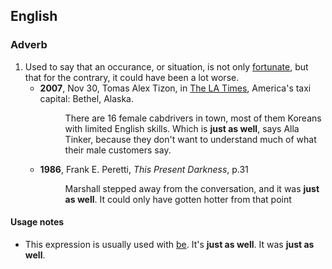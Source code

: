 ==English==

===Adverb===
{{en-adv|pos=[[just]] [[as]] [[well]]}}

# Used to say that an occurance, or situation, is not only [[fortunate]], but that for the contrary, it could have been a lot worse.
#*'''2007''', Nov 30, Tomas Alex Tizon, in [[w:Los Angeles Times|The LA Times]], America's taxi capital: Bethel, Alaska.
#*:There are 16 female cabdrivers in town, most of them Koreans with limited English skills. Which is '''just as well''', says Alla Tinker, because they don't want to understand much of what their male customers say.
#*'''1986''', Frank E. Peretti, ''This Present Darkness'', p.31
#*:Marshall stepped away from the conversation, and it was '''just as well'''. It could only have gotten hotter from that point

====Usage notes====
* This expression is usually used with [[be]]. It's '''just as well'''. It was '''just as well'''.